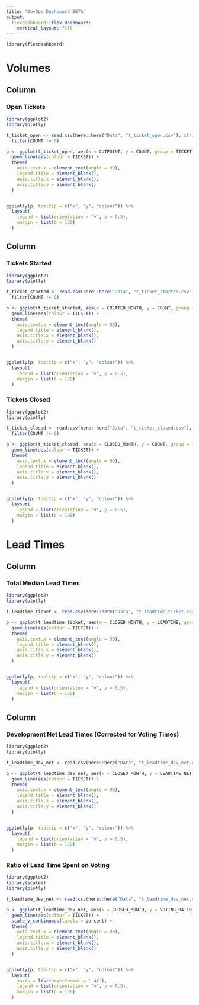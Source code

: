 ```yaml
---
title: "DevOps Dashboard BETA"
output: 
  flexdashboard::flex_dashboard:
    vertical_layout: fill
---
```


```r
library(flexdashboard)
```

Volumes
===================================== 

Column 
-------------------------------------

### Open Tickets

```r
library(ggplot2)
library(plotly)

t_ticket_open <- read.csv(here::here("Data", "t_ticket_open.csv"), stringsAsFactors = FALSE) %>% 
  filter(COUNT != 0)

p <- ggplot(t_ticket_open, aes(x = CUTPOINT, y = COUNT, group = TICKET)) +
  geom_line(aes(colour = TICKET)) +
  theme(
    axis.text.x = element_text(angle = 90),
    legend.title = element_blank(),
    axis.title.x = element_blank(),
    axis.title.y = element_blank()
  )


ggplotly(p, tooltip = c("x", "y", "colour")) %>%
  layout(
    legend = list(orientation = "v", y = 0.5),
    margin = list(b = 100)
  )
```


Column 
-------------------------------------

### Tickets Started

```r
library(ggplot2)
library(plotly)

t_ticket_started <- read.csv(here::here("Data", "t_ticket_started.csv"), stringsAsFactors = FALSE) %>% 
  filter(COUNT != 0) 

p <- ggplot(t_ticket_started, aes(x = CREATED_MONTH, y = COUNT, group = TICKET)) +
  geom_line(aes(colour = TICKET)) +
  theme(
    axis.text.x = element_text(angle = 90),
    legend.title = element_blank(),
    axis.title.x = element_blank(),
    axis.title.y = element_blank()
  )


ggplotly(p, tooltip = c("x", "y", "colour")) %>%
  layout(
    legend = list(orientation = "v", y = 0.5),
    margin = list(b = 100)
  )
```



### Tickets Closed

```r
library(ggplot2)
library(plotly)

t_ticket_closed <- read.csv(here::here("Data", "t_ticket_closed.csv"), stringsAsFactors = FALSE) %>% 
  filter(COUNT != 0)

p <- ggplot(t_ticket_closed, aes(x = CLOSED_MONTH, y = COUNT, group = TICKET)) +
  geom_line(aes(colour = TICKET)) +
  theme(
    axis.text.x = element_text(angle = 90),
    legend.title = element_blank(),
    axis.title.x = element_blank(),
    axis.title.y = element_blank()
  )


ggplotly(p, tooltip = c("x", "y", "colour")) %>%
  layout(
    legend = list(orientation = "v", y = 0.5),
    margin = list(b = 100)
  )
```



Lead Times
===================================== 

Column 
-------------------------------------

### Total Median Lead Times

```r
library(ggplot2)
library(plotly)

t_leadtime_ticket <- read.csv(here::here("Data", "t_leadtime_ticket.csv"), stringsAsFactors = FALSE)

p <- ggplot(t_leadtime_ticket, aes(x = CLOSED_MONTH, y = LEADTIME, group = TICKET)) +
  geom_line(aes(colour = TICKET)) +
  theme(
    axis.text.x = element_text(angle = 90),
    legend.title = element_blank(),
    axis.title.x = element_blank(),
    axis.title.y = element_blank()
  )


ggplotly(p, tooltip = c("x", "y", "colour")) %>%
  layout(
    legend = list(orientation = "v", y = 0.5),
    margin = list(b = 100)
  )
```


Column 
-------------------------------------

### Development Net Lead Times (Corrected for Voting Times)

```r
library(ggplot2)
library(plotly)

t_leadtime_dev_net <- read.csv(here::here("Data", "t_leadtime_dev_net.csv"), stringsAsFactors = FALSE)

p <- ggplot(t_leadtime_dev_net, aes(x = CLOSED_MONTH, y = LEADTIME_NET, group = TICKET)) +
  geom_line(aes(colour = TICKET)) +
  theme(
    axis.text.x = element_text(angle = 90),
    legend.title = element_blank(),
    axis.title.x = element_blank(),
    axis.title.y = element_blank()
  )


ggplotly(p, tooltip = c("x", "y", "colour")) %>%
  layout(
    legend = list(orientation = "v", y = 0.5),
    margin = list(b = 100)
  )
```



### Ratio of Lead Time Spent on Voting

```r
library(ggplot2)
library(scales)
library(plotly)

t_leadtime_dev_net <- read.csv(here::here("Data", "t_leadtime_dev_net.csv"), stringsAsFactors = FALSE)

p <- ggplot(t_leadtime_dev_net, aes(x = CLOSED_MONTH, y = VOTING_RATIO, group = TICKET)) +
  geom_line(aes(colour = TICKET)) +
  scale_y_continuous(labels = percent) +
  theme(
    axis.text.x = element_text(angle = 90),
    legend.title = element_blank(),
    axis.title.x = element_blank(),
    axis.title.y = element_blank()
  )


ggplotly(p, tooltip = c("x", "y", "colour")) %>%
  layout(
    yaxis = list(hoverformat = '.4f'),
    legend = list(orientation = "v", y = 0.5),
    margin = list(b = 100)
  )
```